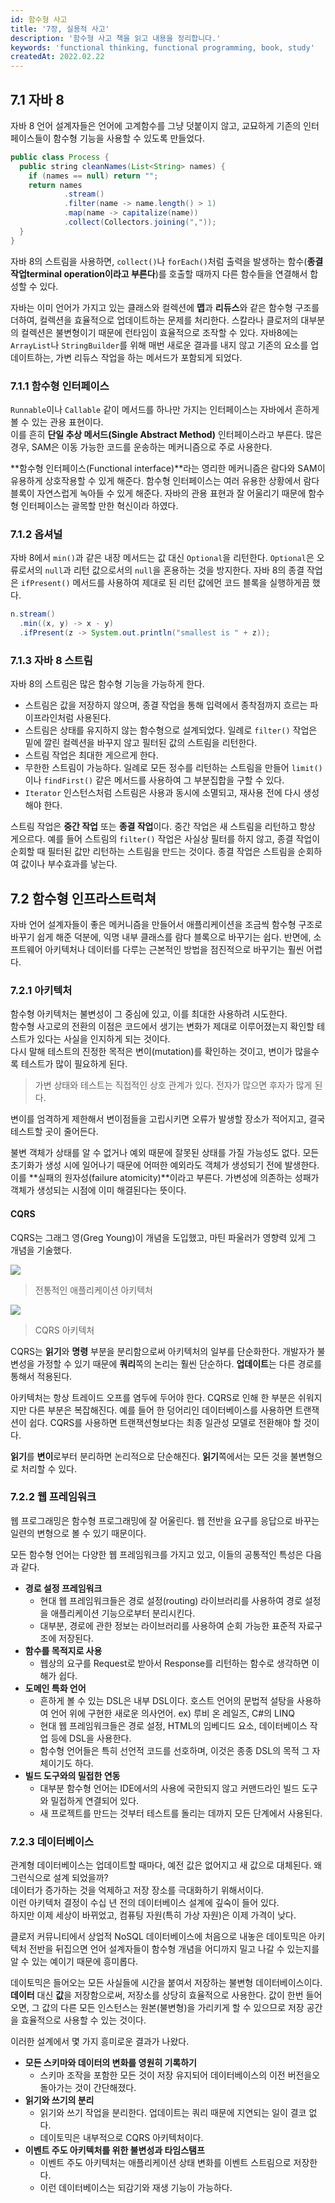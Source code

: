```yaml
---
id: 함수형 사고
title: '7장, 실용적 사고'
description: '함수형 사고 책을 읽고 내용을 정리합니다.'
keywords: 'functional thinking, functional programming, book, study'
createdAt: 2022.02.22
---
```


## 7.1 자바 8

자바 8 언어 설계자들은 언어에 고계함수를 그냥 덧붙이지 않고, 교묘하게 기존의 인터페이스들이 함수형 기능을 사용할 수 있도록 만들었다.

```java
public class Process {
  public string cleanNames(List<String> names) {
    if (names == null) return "";
    return names
            .stream()
            .filter(name -> name.length() > 1)
            .map(name -> capitalize(name))
            .collect(Collectors.joining(","));
  }
}
```

자바 8의 스트림을 사용하면, `collect()`나 `forEach()`처럼 출력을 발생하는 함수(**종결 작업terminal operation이라고 부른다**)를 호출할 때까지
다른 함수들을 연결해서 합성할 수 있다.

자바는 이미 언어가 가지고 있는 클래스와 컬렉션에 **맵**과 **리듀스**와 같은 함수형 구조를 더하여, 컬렉션을 효율적으로 업데이트하는 문제를 처리한다.
스칼라나 클로저의 대부분의 컬렉션은 불변형이기 때문에 런타임이 효율적으로 조작할 수 있다. 자바8에는 `ArrayList`나 `StringBuilder`를 위해
매번 새로운 결과를 내지 않고 기존의 요소를 업데이트하는, 가변 리듀스 작업을 하는 메서드가 포함되게 되었다.

### 7.1.1 함수형 인터페이스

`Runnable`이나 `Callable` 같이 메서드를 하나만 가지는 인터페이스는 자바에서 흔하게 볼 수 있는 관용 표현이다.<br/>
이를 흔히 **단일 추상 메서드(Single Abstract Method)** 인터페이스라고 부른다. 많은 경우, SAM은 이동 가능한 코드를 운송하는 메커니즘으로 주로 사용한다.

**함수형 인터페이스(Functional interface)**라는 영리한 메커니즘은 람다와 SAM이 유용하게 상호작용할 수 있게 해준다.
함수형 인터페이스는 여러 유용한 상황에서 람다 블록이 자연스럽게 녹아들 수 있게 해준다. 자바의 관용 표현과 잘 어울리기 때문에 함수형 인터페이스는 괄목할 만한 혁신이라 하였다.

### 7.1.2 옵셔널

자바 8에서 `min()`과 같은 내장 메서드는 값 대신 `Optional`을 리턴한다. `Optional`은 오류로서의 `null`과 리턴 값으로서의 `null`을 혼용하는 것을 방지한다.
자바 8의 종결 작업은 `ifPresent()` 메서드를 사용하여 제대로 된 리턴 값에먼 코드 블록을 실행하게끔 했다.

```java
n.stream()
  .min((x, y) -> x - y)
  .ifPresent(z -> System.out.println("smallest is " + z));
```

### 7.1.3 자바 8 스트림

자바 8의 스트림은 많은 함수형 기능을 가능하게 한다.

- 스트림은 값을 저장하지 않으며, 종결 작업을 통해 입력에서 종착점까지 흐르는 파이프라인처럼 사용된다.
- 스트림은 상태를 유지하지 않는 함수형으로 설계되었다. 일례로 `filter()` 작업은 밑에 깔린 컬렉션을 바꾸지 않고 필터된 값의 스트림을 리턴한다.
- 스트림 작업은 최대한 게으르게 한다.
- 무한한 스트림이 가능하다. 일례로 모든 정수를 리턴하는 스트림을 만들어 `limit()`이나 `findFirst()` 같은 메서드를 사용하여 그 부분집합을 구할 수 있다.
- `Iterator` 인스턴스처럼 스트림은 사용과 동시에 소멸되고, 재사용 전에 다시 생성해야 한다.

스트림 작업은 **중간 작업** 또는 **종결 작업**이다. 중간 작업은 새 스트림을 리턴하고 항상 게으르다. 예를 들어 스트림의 `filter()` 작업은 사실상 필터를 하지 않고, 종결 작업이 순회할 때 필터된 값만 리턴하는 스트림을 만드는 것이다.
종결 작업은 스트림을 순회하여 값이나 부수효과를 낳는다.

## 7.2 함수형 인프라스트럭쳐

자바 언어 설계자들이 좋은 메커니즘을 만들어서 애플리케이션을 조금씩 함수형 구조로 바꾸기 쉽게 해준 덕분에, 익명 내부 클래스를 람다 블록으로 바꾸기는 쉽다.
반면에, 소프트웨어 아키텍처나 데이터를 다루는 근본적인 방법을 점진적으로 바꾸기는 훨씬 어렵다.

### 7.2.1 아키텍처

함수형 아키텍처는 불변성이 그 중심에 있고, 이를 최대한 사용하려 시도한다.<br/>
함수형 사고로의 전환의 이점은 코드에서 생기는 변화가 제대로 이루어졌는지 확인할 테스트가 있다는 사실을 인지하게 되는 것이다.<br/>
다시 말해 테스트의 진정한 목적은 변이(mutation)를 확인하는 것이고, 변이가 많을수록 테스트가 많이 필요하게 된다.

> 가변 상태와 테스트는 직접적인 상호 관계가 있다. 전자가 많으면 후자가 많게 된다.

변이를 엄격하게 제한해서 변이점들을 고립시키면 오류가 발생할 장소가 적어지고, 결국 테스트할 곳이 줄어든다.

불변 객체가 상태를 알 수 없거나 예외 때문에 잘못된 상태를 가질 가능성도 없다.
모든 초기화가 생성 시에 일어나기 때문에 어떠한 예외라도 객체가 생성되기 전에 발생한다.<br/>
이를 **실패의 원자성(failure atomicity)**이라고 부른다. 가변성에 의존하는 성패가 객체가 생성되는 시점에 이미 해결된다는 뜻이다.

#### CQRS

CQRS는 그래그 영(Greg Young)이 개념을 도입했고, 마틴 파울러가 영향력 있게 그 개념을 기술했다.

<img className='w-8/12' src='/assets/images/functional-thinking-7-1.png' />

> 전통적인 애플리케이션 아키텍처

<img className='w-8/12' src='/assets/images/functional-thinking-7-2.png' />

> CQRS 아키텍처

CQRS는 **읽기**와 **명령** 부분을 분리함으로써 아키텍처의 일부를 단순화한다.
개발자가 불변성을 가정할 수 있기 때문에 **쿼리**쪽의 논리는 훨씬 단순하다. **업데이트**는 다른 경로를 통해서 적용된다.

아키텍처는 항상 트레이드 오프를 염두에 두어야 한다. CQRS로 인해 한 부분은 쉬워지지만 다른 부분은 복잡해진다.
예를 들어 한 덩어리인 데이터베이스를 사용하면 트랜잭션이 쉽다. CQRS를 사용하면 트랜잭션형보다는 최종 일관성 모델로 전환해야 할 것이다.

**읽기**를 **변이**로부터 분리하면 논리적으로 단순해진다. **읽기**쪽에서는 모든 것을 불변형으로 처리할 수 있다.

### 7.2.2 웹 프레임워크

웹 프로그래밍은 함수형 프로그래밍에 잘 어울린다. 웹 전반을 요구를 응답으로 바꾸는 일련의 변형으로 볼 수 있기 때문이다.

모든 함수형 언어는 다양한 웹 프레임워크를 가지고 있고, 이들의 공통적인 특성은 다음과 같다.

- **경로 설정 프레임워크**
  - 현대 웹 프레임워크들은 경로 설정(routing) 라이브러리를 사용하여 경로 설정을 애플리케이션 기능으로부터 분리시킨다.
  - 대부분, 경로에 관한 정보는 라이브러리를 사용하여 순회 가능한 표준적 자료구조에 저장된다.
- **함수를 목적지로 사용**
  - 웹상의 요구를 Request로 받아서 Response를 리턴하는 함수로 생각하면 이해가 쉽다.
- **도메인 특화 언어**
  - 흔하게 볼 수 있는 DSL은 내부 DSL이다. 호스트 언어의 문법적 설탕을 사용하여 언어 위에 구현한 새로운 의사언어. ex) 루비 온 레일즈, C#의 LINQ
  - 현대 웹 프레임워크들은 경로 설정, HTML의 임베디드 요소, 데이터베이스 작업 등에 DSL을 사용한다.
  - 함수형 언어들은 특히 선언적 코드를 선호하며, 이것은 종종 DSL의 목적 그 자체이기도 하다.
- **빌드 도구와의 밀접한 연동**
  - 대부분 함수형 언어는 IDE에서의 사용에 국한되지 않고 커맨드라인 빌드 도구와 밀접하게 연결되어 있다.
  - 새 프로젝트를 만드는 것부터 테스트를 돌리는 데까지 모든 단계에서 사용된다.

### 7.2.3 데이터베이스

관계형 데이터베이스는 업데이트할 때마다, 예전 값은 없어지고 새 값으로 대체된다. 왜 그런식으로 설계 되었을까?<br/>
데이터가 증가하는 것을 억제하고 저장 장소를 극대화하기 위해서이다.<br/>
이런 아키텍처 결정이 수십 년 전의 데이터베이스 설계에 깊숙이 들어 있다.<br/>
하지만 이제 세상이 바뀌었고, 컴퓨팅 자원(특히 가상 자원)은 이제 가격이 낮다.<br/>

클로저 커뮤니티에서 상업적 NoSQL 데이터베이스에 처음으로 내놓은 데이토믹은 아키텍처 전반을 뒤집으면 언어 설계자들이 함수형 개념을
어디까지 밀고 나갈 수 있는지를 알 수 있는 예이기 때문에 흥미롭다.<br/>

데이토믹은 들어오는 모든 사실들에 시간을 붙여서 저장하는 불변형 데이터베이스이다.<br/>
**데이터** 대신 **값**을 저장함으로써, 저장소를 상당히 효율적으로 사용한다. 값이 한번 들어오면, 그 값의 다른 모든 인스턴스는 원본(불변형)을 가리키게 할 수 있으므로
저장 공간을 효율적으로 사용할 수 있는 것이다.

이러한 설계에서 몇 가지 흥미로운 결과가 나왔다.

- **모든 스키마와 데이터의 변화를 영원히 기록하기**
  - 스키마 조작을 포함한 모든 것이 저장 유지되어 데이터베이스의 이전 버전을오 돌아가는 것이 간단해졌다.
- **읽기와 쓰기의 분리**
  - 읽기와 쓰기 작업을 분리한다. 업데이트는 쿼리 때문에 지연되는 일이 결코 없다.
  - 데이토믹은 내부적으로 CQRS 아키텍처이다.
- **이벤트 주도 아키텍처를 위한 불변성과 타임스탬프**
  - 이벤트 주도 아키텍처는 애플리케이션 상태 변화를 이벤트 스트림으로 저장한다.
  - 이런 데이터베이스는 되감기와 재생 기능이 가능하다.
